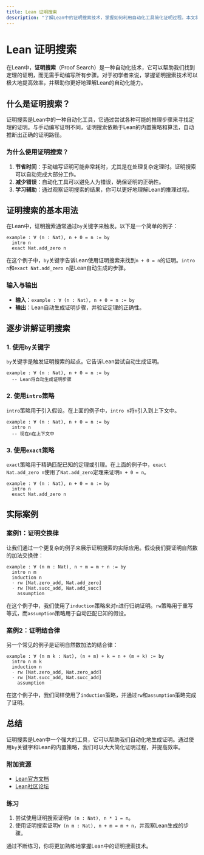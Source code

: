 ```yaml
---
title: Lean 证明搜索
description: "了解Lean中的证明搜索技术，掌握如何利用自动化工具简化证明过程。本文将从基础概念讲起，逐步深入，并通过实际案例展示其应用。"
---
```


# Lean 证明搜索

在Lean中，**证明搜索**（Proof Search）是一种自动化技术，它可以帮助我们找到定理的证明，而无需手动编写所有步骤。对于初学者来说，掌握证明搜索技术可以极大地提高效率，并帮助你更好地理解Lean的自动化能力。

## 什么是证明搜索？

证明搜索是Lean中的一种自动化工具，它通过尝试各种可能的推理步骤来寻找定理的证明。与手动编写证明不同，证明搜索依赖于Lean的内置策略和算法，自动推断出正确的证明路径。

### 为什么使用证明搜索？

1. **节省时间**：手动编写证明可能非常耗时，尤其是在处理复杂定理时。证明搜索可以自动完成大部分工作。
2. **减少错误**：自动化工具可以避免人为错误，确保证明的正确性。
3. **学习辅助**：通过观察证明搜索的结果，你可以更好地理解Lean的推理过程。

## 证明搜索的基本用法

在Lean中，证明搜索通常通过`by`关键字来触发。以下是一个简单的例子：

```lean
example : ∀ (n : Nat), n + 0 = n := by
  intro n
  exact Nat.add_zero n
```

在这个例子中，`by`关键字告诉Lean使用证明搜索来找到`n + 0 = n`的证明。`intro n`和`exact Nat.add_zero n`是Lean自动生成的步骤。

### 输入与输出

- **输入**：`example : ∀ (n : Nat), n + 0 = n := by`
- **输出**：Lean自动生成证明步骤，并验证定理的正确性。

## 逐步讲解证明搜索

### 1. 使用`by`关键字

`by`关键字是触发证明搜索的起点。它告诉Lean尝试自动生成证明。

```lean
example : ∀ (n : Nat), n + 0 = n := by
  -- Lean将自动生成证明步骤
```

### 2. 使用`intro`策略

`intro`策略用于引入假设。在上面的例子中，`intro n`将`n`引入到上下文中。

```lean
example : ∀ (n : Nat), n + 0 = n := by
  intro n
  -- 现在n在上下文中
```

### 3. 使用`exact`策略

`exact`策略用于精确匹配已知的定理或引理。在上面的例子中，`exact Nat.add_zero n`使用了`Nat.add_zero`定理来证明`n + 0 = n`。

```lean
example : ∀ (n : Nat), n + 0 = n := by
  intro n
  exact Nat.add_zero n
```

## 实际案例

### 案例1：证明交换律

让我们通过一个更复杂的例子来展示证明搜索的实际应用。假设我们要证明自然数的加法交换律：

```lean
example : ∀ (n m : Nat), n + m = m + n := by
  intro n m
  induction n
  · rw [Nat.zero_add, Nat.add_zero]
  · rw [Nat.succ_add, Nat.add_succ]
    assumption
```

在这个例子中，我们使用了`induction`策略来对`n`进行归纳证明。`rw`策略用于重写等式，而`assumption`策略用于自动匹配已知的假设。

### 案例2：证明结合律

另一个常见的例子是证明自然数加法的结合律：

```lean
example : ∀ (n m k : Nat), (n + m) + k = n + (m + k) := by
  intro n m k
  induction n
  · rw [Nat.zero_add, Nat.zero_add]
  · rw [Nat.succ_add, Nat.succ_add]
    assumption
```

在这个例子中，我们同样使用了`induction`策略，并通过`rw`和`assumption`策略完成了证明。

## 总结

证明搜索是Lean中一个强大的工具，它可以帮助我们自动化地生成证明。通过使用`by`关键字和Lean的内置策略，我们可以大大简化证明过程，并提高效率。

### 附加资源

- [Lean官方文档](https://leanprover.github.io/documentation/)
- [Lean社区论坛](https://leanprover.zulipchat.com/)

### 练习

1. 尝试使用证明搜索证明`∀ (n : Nat), n * 1 = n`。
2. 使用证明搜索证明`∀ (n m : Nat), n + m = m + n`，并观察Lean生成的步骤。

通过不断练习，你将更加熟练地掌握Lean中的证明搜索技术。